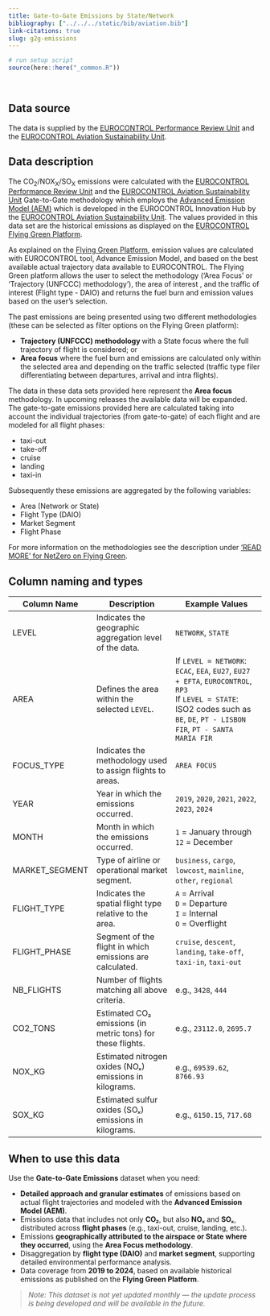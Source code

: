 ```yaml
---
title: Gate-to-Gate Emissions by State/Network
bibliography: ["../../../static/bib/aviation.bib"]
link-citations: true
slug: g2g-emissions
---
```

```r
# run setup script
source(here::here("_common.R"))
```
<br>

## Data source
The data is supplied by the [EUROCONTROL Performance Review Unit][pru] and the [EUROCONTROL Aviation Sustainability Unit][env].

## Data description
The CO<sub>2</sub>/NOX<sub>X</sub>/SO<sub>X</sub> emissions were calculated with the [EUROCONTROL Performance Review Unit][pru] and the [EUROCONTROL Aviation Sustainability Unit][env] Gate-to-Gate methodology which employs the [Advanced Emission Model (AEM)][aem] which is developed in the EUROCONTROL Innovation Hub by the [EUROCONTROL Aviation Sustainability Unit][aem]. The values provided in this data set are the historical emissions as displayed on the [EUROCONTROL Flying Green Platform][FG_NZ]. 
  
As explained on the [Flying Green Platform][FG_INFO], emission values are calculated with EUROCONTROL tool, Advance Emission Model, and based on the best available actual trajectory data available to EUROCONTROL. The Flying Green platform allows the user to select the methodology ('Area Focus' or 'Trajectory (UNFCCC) methodology'), the area of interest , and the traffic of interest (Flight type - DAIO) and returns the fuel burn and emission values based on the user's selection.

The past emissions are being presented using two different methodologies (these can be selected as filter options on the Flying Green platform):
 
 * <b>Trajectory (UNFCCC) methodology </b> with a State focus where the full trajectory of flight is considered; or
 * <b>Area focus</b> where the fuel burn and emissions are calculated only within the selected area and depending on the traffic selected (traffic type filer differentiating between departures, arrival and intra flights).

The data in these data sets provided here represent the <b>Area focus</b> methodology. In upcoming releases the available data will be expanded.  The gate-to-gate emissions provided here are calculated taking into account the individual trajectories (from gate-to-gate) of each flight and are modeled for all flight phases:

  * taxi-out
  * take-off
  * cruise
  * landing
  * taxi-in 

Subsequently these emissions are aggregated by the following variables: 
  
  * Area (Network or State)
  * Flight Type (DAIO)
  * Market Segment
  * Flight Phase

For more information on the methodologies see the description under ['READ MORE' for NetZero on Flying Green][FG_INFO].

## Column naming and types

| Column Name     | Description                                                                 | Example Values                                                                                 |
|-----------------|-----------------------------------------------------------------------------|------------------------------------------------------------------------------------------------|
| LEVEL           | Indicates the geographic aggregation level of the data.                    | `NETWORK`, `STATE`                                                                             |
| AREA            | Defines the area within the selected `LEVEL`.                              | If `LEVEL = NETWORK`: `ECAC`, `EEA`, `EU27`, `EU27 + EFTA`, `EUROCONTROL`, `RP3`<br>If `LEVEL = STATE`: ISO2 codes such as `BE`, `DE`, `PT - LISBON FIR`, `PT - SANTA MARIA FIR` |
| FOCUS_TYPE      | Indicates the methodology used to assign flights to areas.                 | `AREA FOCUS`                                                                                   |
| YEAR            | Year in which the emissions occurred.                                      | `2019`, `2020`, `2021`, `2022`, `2023`, `2024`                                                 |
| MONTH           | Month in which the emissions occurred.                                     | `1` = January through `12` = December                                                          |
| MARKET_SEGMENT  | Type of airline or operational market segment.                             | `business`, `cargo`, `lowcost`, `mainline`, `other`, `regional`                               |
| FLIGHT_TYPE     | Indicates the spatial flight type relative to the area.                    | `A` = Arrival<br>`D` = Departure<br>`I` = Internal<br>`O` = Overflight                         |
| FLIGHT_PHASE    | Segment of the flight in which emissions are calculated.                   | `cruise`, `descent`, `landing`, `take-off`, `taxi-in`, `taxi-out`                             |
| NB_FLIGHTS      | Number of flights matching all above criteria.                             | e.g., `3428`, `444`                                                                            |
| CO2_TONS        | Estimated CO₂ emissions (in metric tons) for these flights.                | e.g., `23112.0`, `2695.7`                                                                      |
| NOX_KG          | Estimated nitrogen oxides (NOₓ) emissions in kilograms.                    | e.g., `69539.62`, `8766.93`                                                                    |
| SOX_KG          | Estimated sulfur oxides (SOₓ) emissions in kilograms.                      | e.g., `6150.15`, `717.68`                                                                      |
## When to use this data

Use the **Gate-to-Gate Emissions** dataset when you need:

- **Detailed approach and granular estimates** of emissions based on actual flight trajectories and modeled with the **Advanced Emission Model (AEM)**.
- Emissions data that includes not only **CO₂**, but also **NOₓ** and **SOₓ**, distributed across **flight phases** (e.g., taxi-out, cruise, landing, etc.).
- Emissions **geographically attributed to the airspace or State where they occurred**, using the **Area Focus methodology**.
- Disaggregation by **flight type (DAIO)** and **market segment**, supporting detailed environmental performance analysis.
- Data coverage from **2019 to 2024**, based on available historical emissions as published on the **Flying Green Platform**.

> *Note: This dataset is not yet updated monthly — the update process is being developed and will be available in the future.*

[pru]: http://127.0.0.1:4099/about/us/ "EUROCONTROL Performance Review Unit"
[aem]: https://www.eurocontrol.int/model/advanced-emission-model "Advanced Emission Model (AEM)"
[env]: https://www.eurocontrol.int/aviation-sustainability "EUROCONTROL Aviation Sustainability Unit"
[FG_NZ]: https://flying-green.eurocontrol.int/#/net-zero "Flying Green NetZero"
[FG_INFO]: https://www.eurocontrol.int/platform/flyinggreen "READ MORE for NetZero on Flying Green"